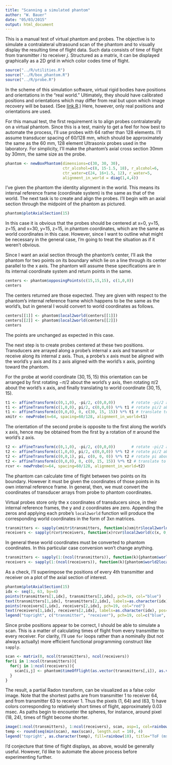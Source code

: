 ```yaml
---
title: "Scanning a simulated phantom"
author: "W. Bauer"
date: "05/03/2015"
output: html_document
---
```


This is a manual test of virtual phantom and probes. The objective is to simulate a contralateral ultrasound scan of the phantom and to visually display the resulting time of flight data. Such data consists of time of flight from transmitter $i$ to receiver $j$. Structured as a matrix, it can be displayed graphically as a 2D grid in which color codes time of flight.

```r
source("../R/utilities.R")
source("../R/box_phantom.R")
source("../R/probe.R")
```

In the scheme of this simulation software, virtual rigid bodies have positions and orientations in the "real world." Ultimately, they should have calibrated positions and orientations which may differ from real but upon which image recovery will be based. (See [link.R](../R/link.R).) Here, however, only real positions and orientations are used.

For this manual test, the first requirement is to align probes contralaterally on a virtual phantom. Since this is a test, mainly to get a feel for how best to automate the process, I'll use probes with 64 rather than 128 elements. I'll assume transducer spacing of 60/128 mm, which should be approximately the same as the 60 mm, 128 element Ultrasonix probes used in the laboratory. For simplicity, I'll make the phantom's axial cross section 30mm by 30mm, the same size as the probe.

```r
phantom <- newBoxPhantom(dimensions=c(30, 30, 30), 
                         ctr_alcohol=c(8, 15-1.5, 18), r_alcohol=6, 
                         ctr_water=c(24, 16+1.5, 12), r_water=5,
                         alignment_in_world = diag(1,4,4))
```

I've given the phantom the identity alignment in the world. This means its internal reference frame (coordinate system) is the same as that of the world. The next task is to create and align the probes. I'll begin with an axial section through the midpoint of the phantom as pictured.

```r
phantom$plotAxialSection(15)
```

In this case it is obvious that the probes should be centered at x=0, y=15, z=15, and x=30, y=15, z=15, in phantom coordinates, which are the same as world coordinates in this case. However, since I want to outline what might be necessary in the general case, I'm going to treat the situation as if it weren't obvious.

Since I want an axial section through the phantom's center, I'll ask the phantom for two points on its boundary which lie on a line through its center parallel to the x axis. The phantom will assume these specifications are in its internal coordinate system and return points in the same.

```r
centers <- phantom$opposingPoints(c(15,15,15), c(1,0,0))
centers
```

The centers returned are those expected. They are given with respect to the phantom's internal reference frame which happens to be the same as the world's, but in general I would convert to world coordinates as follows.

```r
centers[[1]] <- phantom$local2world(centers[[1]])
centers[[2]] <- phantom$local2world(centers[[2]])
centers
```

The points are unchanged as expected in this case.

The next step is to create probes centered at these two positions. Transducers are arrayed along a probe's internal x axis and transmit or receive along its internal z axis. Thus, a probe's x axis must be aligned with the world's y axis and its z axis aligned with the world's x axis, pointing toward the phantom.

For the probe at world coordinate $(30, 15, 15)$ this orientation can be arranged by first rotating $-\pi/2$ about the world's y axis, then rotating $\pi/2$ about the world's x axis, and finally translating to world coordinate $(30, 15, 15)$.

```r
t1 <- affineTransform(c(0,1,0), -pi/2, c(0,0,0))       # rotate -pi/2 about world y
t1 <- affineTransform(c(1,0,0), pi/2, c(0,0,0)) %*% t1 # rotate pi/2 about world x
t1 <- affineTransform(c(0,0,0), 0, c(30, 15, 15)) %*% t1 # translate to world (30, 15, 15)
xmitr <- newProbe(n=64, spacing=60/128, alignment_in_world=t1)
```

The orientation of the second probe is opposite to the first along the world's x axis, hence may be obtained from the first by a rotation of $\pi$ around the world's z axis.

```r
t2 <- affineTransform(c(0,1,0), -pi/2, c(0,0,0))       # rotate -pi/2 about world y
t2 <- affineTransform(c(1,0,0), pi/2, c(0,0,0)) %*% t2 # rotate pi/2 about world x
t2 <- affineTransform(c(0,0,1), pi, c(0, 0, 0)) %*% t2 # rotate pi about world z
t2 <- affineTransform(c(0,0,0), 0, c(0, 15, 15)) %*% t2 # translate to world (0, 15, 15)
rcvr <- newProbe(n=64, spacing=60/128, alignment_in_world=t2)
```

The phantom can calculate time of flight between two points on its boundary. However it must be given the coordinates of those points in its own internal reference frame. In general, then, we must convert the coordinates of transducer arrays from probe to phantom coordinates.

Virtual probes store only the x coordinates of transducers since, in their internal reference frames, the y and z coordinates are zero. Appending the zeros and applying each probe's `local2world` function will produce the corresponding world coordinates in the form of 3xn matrices. 

```r
transmitters <- sapply(xmitr$transmitters, function(x)xmitr$local2world(c(x, 0, 0)))
receivers <- sapply(rcvr$receivers, function(x)rcvr$local2world(c(x, 0, 0)))
```

In general these world coordinates must be converted to phantom coordinates. In this particular case conversion won't change anything.

```r
transmitters <- sapply(1:(ncol(transmitters)), function(k){phantom$world2local(as.vector(transmitters[,k]))})
receivers <- sapply(1:(ncol(receivers)), function(k){phantom$world2local(as.vector(receivers[,k]))})
```

As a check, I'll superimpose the positions of every 4th transmitter and receiver on a plot of the axial section of interest.

```r
phantom$plotAxialSection(15)
idx <- seq(1, 63, by=4)
points(transmitters[1,idx], transmitters[2,idx], pch=19, col="blue")
text(transmitters[1,idx], transmitters[2,idx], labels=as.character(idx), pos=4, col="blue" )
points(receivers[1,idx], receivers[2,idx], pch=19, col="red")
text(receivers[1,idx], receivers[2,idx], labels=as.character(idx), pos=2, col="red" )
legend("topright", c("transmitter", "receiver"), pch=19, col=c("blue", "red"))
```

Since probe positions appear to be correct, I should be able to simulate a scan. This is a matter of calculating times of flight from every transmitter to every receiver. For clarity, I'll use `for` loops rather than a nominally (but not always actually) more efficient functional programming construct like `sapply`.

```r
scan <- matrix(0, ncol(transmitters), ncol(receivers))
for(i in 1:ncol(transmitters)){
  for(j in 1:ncol(receivers)){
    scan[i,j] <- phantom$timeOfFlight(as.vector(transmitters[,i]), as.vector(receivers[,j]))
  }
}
```

The result, a partial Radon transform, can be visualized as a false color image. Note that the shortest paths are from transmitter 1 to receiver 64, and from transmitter 63 to receiver 1. Thus the pixels (1, 64) and (63, 1) have colors corresponding to relatively short times of flight, approximately 0.03 msec. As paths begin to encounter the spheres, for instance, around pixel (18, 24), times of flight become shorter. 

```r
image(1:ncol(transmitters), 1:ncol(receivers), scan, asp=1, col=rainbow(100), xlab="Transmitter i", ylab="Receiver j", main="Time of flight vs path i,j")
temp <- round(seq(min(scan), max(scan), length.out = 10), 4)
legend('topright', as.character(temp), fill=rainbow(10), title="ToF (msec)")
```

I'd conjecture that time of flight displays, as above, would be generally useful. However, I'd like to automate the above process before experimenting further.